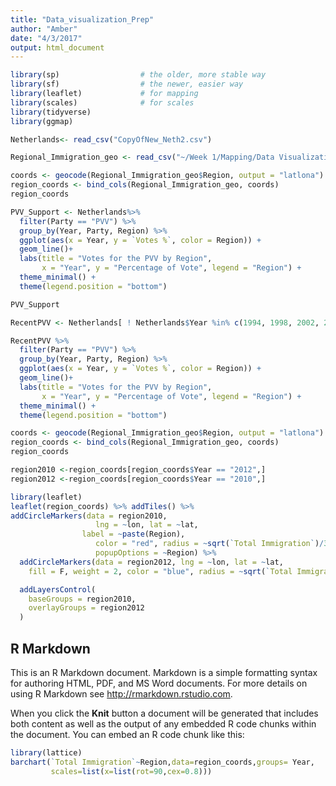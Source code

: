 ```yaml
---
title: "Data_visualization_Prep"
author: "Amber"
date: "4/3/2017"
output: html_document
---
```


```r
library(sp)                  # the older, more stable way
library(sf)                  # the newer, easier way
library(leaflet)             # for mapping
library(scales)              # for scales
library(tidyverse)
library(ggmap)

Netherlands<- read_csv("CopyOfNew_Neth2.csv")

Regional_Immigration_geo <- read_csv("~/Week 1/Mapping/Data Visualization Two/Regional_Immigration - Data (3).csv")

coords <- geocode(Regional_Immigration_geo$Region, output = "latlona")
region_coords <- bind_cols(Regional_Immigration_geo, coords) 
region_coords 

```


```r
PVV_Support <- Netherlands%>%
  filter(Party == "PVV") %>%
  group_by(Year, Party, Region) %>%
  ggplot(aes(x = Year, y = `Votes %`, color = Region)) +
  geom_line()+
  labs(title = "Votes for the PVV by Region",
       x = "Year", y = "Percentage of Vote", legend = "Region") +
  theme_minimal() +
  theme(legend.position = "bottom") 

PVV_Support

RecentPVV <- Netherlands[ ! Netherlands$Year %in% c(1994, 1998, 2002, 2003), ]

```


```r
RecentPVV %>% 
  filter(Party == "PVV") %>%
  group_by(Year, Party, Region) %>%
  ggplot(aes(x = Year, y = `Votes %`, color = Region)) +
  geom_line()+
  labs(title = "Votes for the PVV by Region",
       x = "Year", y = "Percentage of Vote", legend = "Region") +
  theme_minimal() +
  theme(legend.position = "bottom") 
```



```r

coords <- geocode(Regional_Immigration_geo$Region, output = "latlona")
region_coords <- bind_cols(Regional_Immigration_geo, coords) 
region_coords

region2010 <-region_coords[region_coords$Year == "2012",] 
region2012 <-region_coords[region_coords$Year == "2010",]

```



```r

library(leaflet)
leaflet(region_coords) %>% addTiles() %>% 
addCircleMarkers(data = region2010,
                   lng = ~lon, lat = ~lat,
                label = ~paste(Region),
                   color = "red", radius = ~sqrt(`Total Immigration`)/30, fill = T, 
                   popupOptions = ~Region) %>% 
  addCircleMarkers(data = region2012, lng = ~lon, lat = ~lat,
    fill = F, weight = 2, color = "blue", radius = ~sqrt(`Total Immigration`)/30) %>%

  addLayersControl(
    baseGroups = region2010,
    overlayGroups = region2012
  )
```

## R Markdown

This is an R Markdown document. Markdown is a simple formatting syntax for authoring HTML, PDF, and MS Word documents. For more details on using R Markdown see <http://rmarkdown.rstudio.com>.

When you click the **Knit** button a document will be generated that includes both content as well as the output of any embedded R code chunks within the document. You can embed an R code chunk like this:

```r
library(lattice)
barchart(`Total Immigration`~Region,data=region_coords,groups= Year, 
         scales=list(x=list(rot=90,cex=0.8)))

```

